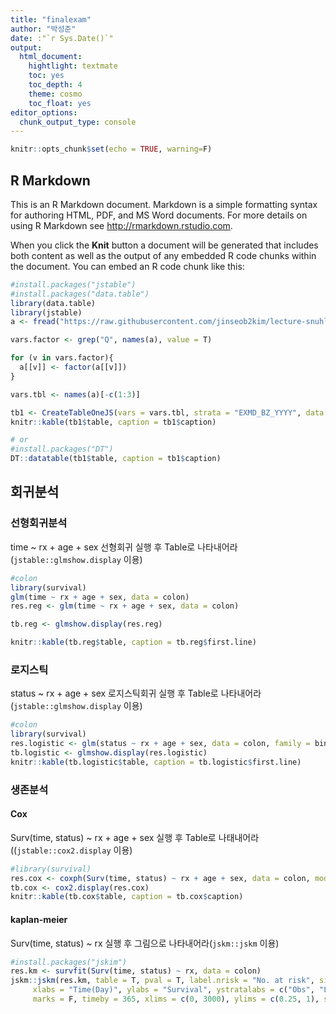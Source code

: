```yaml
---
title: "finalexam"
author: "박성준"
date: :"`r Sys.Date()`"
output: 
  html_document: 
    hightlight: textmate
    toc: yes
    toc_depth: 4
    theme: cosmo
    toc_float: yes
editor_options: 
  chunk_output_type: console
---
```


```r
knitr::opts_chunk$set(echo = TRUE, warning=F)
```

## R Markdown

This is an R Markdown document. Markdown is a simple formatting syntax for authoring HTML, PDF, and MS Word documents. For more details on using R Markdown see <http://rmarkdown.rstudio.com>.

When you click the **Knit** button a document will be generated that includes both content as well as the output of any embedded R code chunks within the document. You can embed an R code chunk like this:

```r
#install.packages("jstable")
#install.packages("data.table")
library(data.table)
library(jstable)
a <- fread("https://raw.githubusercontent.com/jinseob2kim/lecture-snuhlab/master/data/example_g1e.csv")

vars.factor <- grep("Q", names(a), value = T)

for (v in vars.factor){
  a[[v]] <- factor(a[[v]])
}

vars.tbl <- names(a)[-c(1:3)]

tb1 <- CreateTableOneJS(vars = vars.tbl, strata = "EXMD_BZ_YYYY", data = a)
knitr::kable(tb1$table, caption = tb1$caption)

# or
#install.packages("DT")
DT::datatable(tb1$table, caption = tb1$caption)

```
## 회귀분석

### 선형회귀분석


time ~ rx + age + sex 선형회귀 실행 후 Table로 나타내어라(`jstable::glmshow.display` 이용)
```r
#colon
library(survival)
glm(time ~ rx + age + sex, data = colon)
res.reg <- glm(time ~ rx + age + sex, data = colon)

tb.reg <- glmshow.display(res.reg)

knitr::kable(tb.reg$table, caption = tb.reg$first.line)

```

### 로지스틱

status ~ rx + age + sex 로지스틱회귀 실행 후 Table로 나타내어라(`jstable::glmshow.display` 이용)
```r
#colon
library(survival)
res.logistic <- glm(status ~ rx + age + sex, data = colon, family = binomial)
tb.logistic <- glmshow.display(res.logistic)
knitr::kable(tb.logistic$table, caption = tb.logistic$first.line)

```

### 생존분석

#### Cox

Surv(time, status) ~ rx + age + sex 실행 후 Table로 나태내어라((`jstable::cox2.display` 이용)
```r
#library(survival)
res.cox <- coxph(Surv(time, status) ~ rx + age + sex, data = colon, model = T)
tb.cox <- cox2.display(res.cox)
knitr::kable(tb.cox$table, caption = tb.cox$caption)
```

#### kaplan-meier

Surv(time, status) ~ rx 실행 후 그림으로 나타내어라(`jskm::jskm` 이용)


```r
#install.packages("jskim")
res.km <- survfit(Surv(time, status) ~ rx, data = colon)
jskm::jskm(res.km, table = T, pval = T, label.nrisk = "No. at risk", size.label.nrisk = 8, 
     xlabs = "Time(Day)", ylabs = "Survival", ystratalabs = c("Obs", "Lev", "Lev + 5FU"), ystrataname = "rx",
     marks = F, timeby = 365, xlims = c(0, 3000), ylims = c(0.25, 1), showpercent = T)

```
